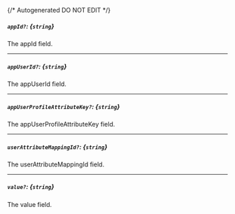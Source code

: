 {/* Autogenerated DO NOT EDIT  */}
##### `appId?`: *{`string`}*
The appId field.

---
##### `appUserId?`: *{`string`}*
The appUserId field.

---
##### `appUserProfileAttributeKey?`: *{`string`}*
The appUserProfileAttributeKey field.

---
##### `userAttributeMappingId?`: *{`string`}*
The userAttributeMappingId field.

---
##### `value?`: *{`string`}*
The value field.

